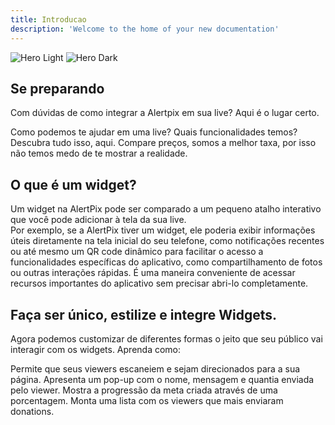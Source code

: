 ```yaml
---
title: Introducao
description: 'Welcome to the home of your new documentation'
---
```


<img
  className="block dark:hidden"
  src="/images/hero-light.svg"
  alt="Hero Light"
/>
<img
  className="hidden dark:block"
  src="/images/hero-dark.svg"
  alt="Hero Dark"
/>

## Se preparando

Com dúvidas de como integrar a Alertpix em sua live? Aqui é o lugar certo.

<CardGroup cols={2}>
  <Card
    title="O que fazemos por voce?"
    icon="heart"
    href="https://mintlify.com/docs/quickstart"
  >
    Como podemos te ajudar em uma live? Quais funcionalidades temos? Descubra tudo isso, aqui.
  </Card>
  <Card
    title="Preços"
    icon="money-bill-wave"
    href="https://mintlify.com/docs/quickstart"
  >
    Compare preços, somos a melhor taxa, por isso não temos medo de te mostrar a realidade.
  </Card>
</CardGroup>



## O que é um widget?
Um widget na AlertPix pode ser comparado a um pequeno atalho interativo que você pode adicionar à tela da sua live. <br/>
 Por exemplo, se a AlertPix tiver um widget, ele poderia exibir informações úteis diretamente na tela inicial do seu telefone, como notificações recentes ou até mesmo um QR code dinâmico para facilitar o acesso a funcionalidades específicas do aplicativo, como compartilhamento de fotos ou outras interações rápidas. É uma maneira conveniente de acessar recursos importantes do aplicativo sem precisar abri-lo completamente.

 ## Faça ser único, estilize e integre Widgets.

Agora podemos customizar de diferentes formas o jeito que seu público vai interagir com os widgets. Aprenda como:

<CardGroup cols={2}>
  <Card
    title="QRCode"
    icon="qrcode"
    href="https://docs.alertpix.live/qr-code"
  >
    Permite que seus viewers escaneiem e sejam direcionados para a sua página.
  </Card>
  <Card
    title="Alerta"
    icon="bell-ring"
    href="https://docs.alertpix.live/alert"
  >
    Apresenta um pop-up com o nome, mensagem e quantia enviada pelo viewer.
  </Card>
  <Card
    title="Metas"
    icon="bullseye-arrow"
    href="https://docs.alertpix.live/goals"
  >
    Mostra a progressão da meta criada através de uma porcentagem.
  </Card>
  <Card
    title="Ranking"
    icon="ranking-star"
    href="https://docs.alertpix.live/ranking"
  >
    Monta uma lista com os viewers que mais enviaram donations.
  </Card>
  
</CardGroup>
